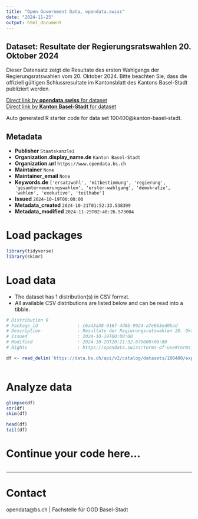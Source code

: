 ```yaml
---
title: "Open Government Data, opendata.swiss"
date: "2024-11-25"
output: html_document
---
```


## Dataset: Resultate der Regierungsratswahlen 20. Oktober 2024

Dieser Datensatz zeigt die Resultate des ersten Wahlgangs der Regierungsratswahlen vom 20. Oktober 2024. Bitte beachten Sie, dass die offiziell gültigen Schlussresultate im Kantonsblatt des Kantons Basel-Stadt publiziert werden. 

[Direct link by **opendata.swiss** for dataset](https://opendata.swiss/de/dataset/resultate-der-regierungsratswahl-20-oktober-2024)<br>
[Direct link by **Kanton Basel-Stadt** for dataset](https://data.bs.ch/explore/dataset/100400/)

Auto generated R starter code for data set 100400@kanton-basel-stadt.

## Metadata

- **Publisher** `Staatskanzlei`
- **Organization.display_name.de** `Kanton Basel-Stadt`
- **Organization.url** `https://www.opendata.bs.ch`
- **Maintainer** `None`
- **Maintainer_email** `None`
- **Keywords.de** `['ersatzwahl', 'mitbestimmung', 'regierung', 'gesamterneuerungswahlen', 'erster-wahlgang', 'demokratie', 'wahlen', 'exekutive', 'teilhabe']`
- **Issued** `2024-10-19T00:00:00`
- **Metadata_created** `2024-10-21T01:52:33.538399`
- **Metadata_modified** `2024-11-25T02:40:26.573004`


# Load packages

```r

library(tidyverse)
library(skimr)

```

# Load data

-   The dataset has 1 distribution(s) in CSV format.
-   All available CSV distributions are listed below and can be read into a tibble.

```r

# Distribution 0
# Package_id               : c6a43a38-0167-4d8b-9924-a7e663ed0bad
# Description              : Resultate der Regierungsratswahlen 20. Oktober 2024 (csv)
# Issued                   : 2024-10-19T00:00:00
# Modified                 : 2024-10-20T20:21:32.679000+00:00
# Rights                   : https://opendata.swiss/terms-of-use#terms_by

df <- read_delim('https://data.bs.ch/api/v2/catalog/datasets/100400/exports/csv?use_labels=true')



```

# Analyze data

```r

glimpse(df)
str(df)
skim(df)

head(df)
tail(df)

```

# Continue your code here...

```r

```

------------------------------------------------------------------------

# Contact

opendata@bs.ch | Fachstelle für OGD Basel-Stadt

